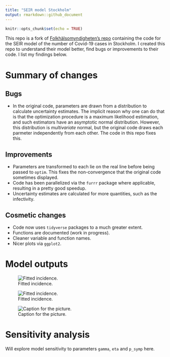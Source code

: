 ```yaml
---
title: "SEIR model Stockholm"
output: rmarkdown::github_document
---
```


```r
knitr::opts_chunk$set(echo = TRUE)
```

This repo is a fork of [Folkhälsomyndigheten's repo](https://github.com/FohmAnalys/SEIR-model-Stockholm) 
containing the code for the SEIR model of the number of Covid-19 cases in 
Stockholm. I created this repo to understand their model better, find bugs or
improvements to their code. I list my findings below.

# Summary of changes

## Bugs

* In the original code, parameters are drawn from a distribution to calculate
uncertainty estimates. The implicit reason why one can do that is that the
optimization procedure is a maximum likelihood estimation, and such estimators
have an asymptotic normal distribution. However, this distribution is 
<i>multivariate</i> normal, but the original code draws each parmeter 
independently from each other. The code in this repo fixes this.

## Improvements

* Parameters are transformed to each lie on the real line before being passed
to `optim`. This fixes the non-convergence that the original code sometimes
displayed.
* Code has been parallelized via the `furrr` package where applicable, resulting
in a pretty good speedup.
* Uncertainty estimates are calculated for more quantities, such as the 
infectivity.

## Cosmetic changes

* Code now uses `tidyverse` packages to a much greater extent.
* Functions are documented (work in progress).
* Cleaner variable and function names.
* Nicer plots via `ggplot2`.

# Model outputs

![Fitted incidence.](./Results/Figures/fitted_incidence.png)

![Fitted incidence.](./Results/Figures/R0_infectivity.png)

![Caption for the picture.](./Results/Figures/model_compartments.png)

# Sensitivity analysis

Will explore model sensitivity to parameters `gamma`, `eta` and `p_symp` here.
